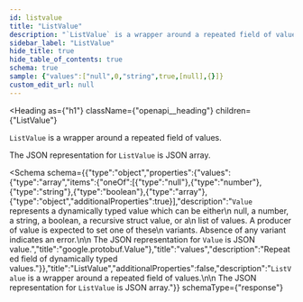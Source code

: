 ```yaml
---
id: listvalue
title: "ListValue"
description: "`ListValue` is a wrapper around a repeated field of values."
sidebar_label: "ListValue"
hide_title: true
hide_table_of_contents: true
schema: true
sample: {"values":["null",0,"string",true,[null],{}]}
custom_edit_url: null
---
```



<Heading
  as={"h1"}
  className={"openapi__heading"}
  children={"ListValue"}
>
</Heading>



`ListValue` is a wrapper around a repeated field of values.

 The JSON representation for `ListValue` is JSON array.

<Schema
  schema={{"type":"object","properties":{"values":{"type":"array","items":{"oneOf":[{"type":"null"},{"type":"number"},{"type":"string"},{"type":"boolean"},{"type":"array"},{"type":"object","additionalProperties":true}],"description":"`Value` represents a dynamically typed value which can be either\n null, a number, a string, a boolean, a recursive struct value, or a\n list of values. A producer of value is expected to set one of these\n variants. Absence of any variant indicates an error.\n\n The JSON representation for `Value` is JSON value.","title":"google.protobuf.Value"},"title":"values","description":"Repeated field of dynamically typed values."}},"title":"ListValue","additionalProperties":false,"description":"`ListValue` is a wrapper around a repeated field of values.\n\n The JSON representation for `ListValue` is JSON array."}}
  schemaType={"response"}
>
  
</Schema>
            